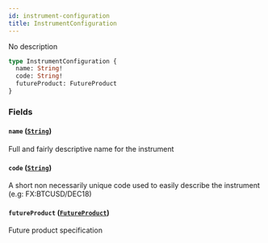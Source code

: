 ```yaml
---
id: instrument-configuration
title: InstrumentConfiguration
---
```



No description

```graphql
type InstrumentConfiguration {
  name: String!
  code: String!
  futureProduct: FutureProduct
}
```


### Fields

#### `name` ([`String`](/docs/testnet/graphql/scalars/string))

Full and fairly descriptive name for the instrument


#### `code` ([`String`](/docs/testnet/graphql/scalars/string))

A short non necessarily unique code used to easily describe the instrument (e.g: FX:BTCUSD/DEC18)


#### `futureProduct` ([`FutureProduct`](/docs/testnet/graphql/objects/future-product))

Future product specification




